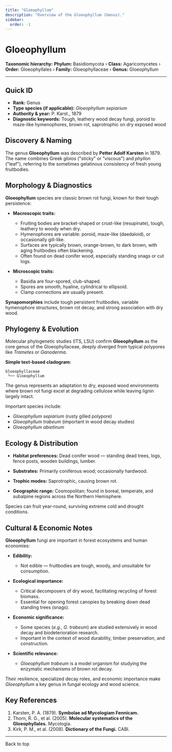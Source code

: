 ```yaml
---
title: "Gloeophyllum"
description: "Overview of the Gloeophyllum (Genus)."
sidebar:
  order: -1
---
```



# Gloeophyllum <Badge variant="note" text="Genus" />

**Taxonomic hierarchy:** **Phylum:** Basidiomycota › **Class:** Agaricomycetes › **Order:** Gloeophyllales › **Family:** Gloeophyllaceae › **Genus:** Gloeophyllum

---

## Quick ID
* **Rank:** Genus  
* **Type species (if applicable):** _Gloeophyllum sepiarium_  
* **Authority & year:** P. Karst., 1879  
* **Diagnostic keywords:** Tough, leathery wood decay fungi, poroid to maze-like hymenophores, brown rot, saprotrophic on dry exposed wood  

## Discovery & Naming
The genus **Gloeophyllum** was described by **Petter Adolf Karsten** in 1879. The name combines Greek _gloios_ ("sticky" or "viscous") and _phyllon_ ("leaf"), referring to the sometimes gelatinous consistency of fresh young fruitbodies.

## Morphology & Diagnostics
**Gloeophyllum** species are classic brown rot fungi, known for their tough persistence:

- **Macroscopic traits:**
  - Fruiting bodies are bracket-shaped or crust-like (resupinate), tough, leathery to woody when dry.
  - Hymenophores are variable: poroid, maze-like (daedaloid), or occasionally gill-like.
  - Surfaces are typically brown, orange-brown, to dark brown, with aging fruitbodies often blackening.
  - Often found on dead conifer wood, especially standing snags or cut logs.

- **Microscopic traits:**
  - Basidia are four-spored, club-shaped.
  - Spores are smooth, hyaline, cylindrical to ellipsoid.
  - Clamp connections are usually present.

**Synapomorphies** include tough persistent fruitbodies, variable hymenophore structures, brown rot decay, and strong association with dry wood.

## Phylogeny & Evolution
Molecular phylogenetic studies (ITS, LSU) confirm **Gloeophyllum** as the core genus of the Gloeophyllaceae, deeply diverged from typical polypores like _Trametes_ or _Ganoderma_.

**Simple text-based cladogram:**
```
Gloeophyllaceae
 └── Gloeophyllum
```
The genus represents an adaptation to dry, exposed wood environments where brown rot fungi excel at degrading cellulose while leaving lignin largely intact.

Important species include:

- _Gloeophyllum sepiarium_ (rusty gilled polypore)
- _Gloeophyllum trabeum_ (important in wood decay studies)
- _Gloeophyllum abietinum_

## Ecology & Distribution
- **Habitat preferences:** Dead conifer wood — standing dead trees, logs, fence posts, wooden buildings, lumber.
- **Substrates:** Primarily coniferous wood; occasionally hardwood.
- **Trophic modes:** Saprotrophic, causing brown rot.

- **Geographic range:** Cosmopolitan; found in boreal, temperate, and subalpine regions across the Northern Hemisphere.

Species can fruit year-round, surviving extreme cold and drought conditions.

## Cultural & Economic Notes
**Gloeophyllum** fungi are important in forest ecosystems and human economies:

- **Edibility:**
  - Not edible — fruitbodies are tough, woody, and unsuitable for consumption.

- **Ecological importance:**
  - Critical decomposers of dry wood, facilitating recycling of forest biomass.
  - Essential for opening forest canopies by breaking down dead standing trees (snags).

- **Economic significance:**
  - Some species (_e.g., G. trabeum_) are studied extensively in wood decay and biodeterioration research.
  - Important in the context of wood durability, timber preservation, and construction.

- **Scientific relevance:**
  - _Gloeophyllum trabeum_ is a model organism for studying the enzymatic mechanisms of brown rot decay.

Their resilience, specialized decay roles, and economic importance make _Gloeophyllum_ a key genus in fungal ecology and wood science.

## Key References
1. Karsten, P. A. (1879). **Symbolae ad Mycologiam Fennicam.**  
2. Thorn, R. G., et al. (2005). **Molecular systematics of the Gloeophyllales.** Mycologia.  
3. Kirk, P. M., et al. (2008). **Dictionary of the Fungi.** CABI.

---

<LinkButton href="#top" variant="minimal" icon="arrow-up">
  Back to top
</LinkButton>
